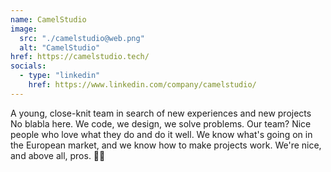 ```yaml
---
name: CamelStudio
image:
  src: "./camelstudio@web.png"
  alt: "CamelStudio"
href: https://camelstudio.tech/
socials:
  - type: "linkedin"
    href: https://www.linkedin.com/company/camelstudio/
---
```


A young, close-knit team in search of new experiences and new projects No blabla here. We code, we design, we solve problems. 
Our team? Nice people who love what they do and do it well. We know what's going on in the European market, and we know how to 
make projects work. We're nice, and above all, pros. 🚀🐪